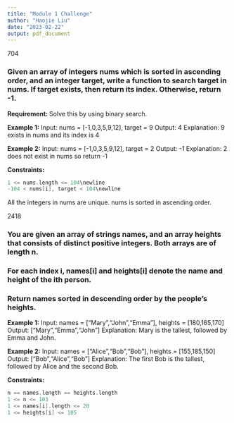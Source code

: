 ```yaml
---
title: "Module 1 Challenge"
author: "Haojie Liu"
date: "2023-02-22"
output: pdf_document
---
```


704

### Given an array of integers nums which is sorted in ascending order, and an integer target, write a function to search target in nums. If target exists, then return its index. Otherwise, return -1.

**Requirement: ** Solve this by using binary search.\newline


**Example 1:**\newline
Input: nums = [-1,0,3,5,9,12], target = 9\newline
Output: 4\newline
Explanation: 9 exists in nums and its index is 4\newline

**Example 2:**\newline
Input: nums = [-1,0,3,5,9,12], target = 2\newline
Output: -1\newline
Explanation: 2 does not exist in nums so return -1\newline

**Constraints:**\newline
```c++
1 <= nums.length <= 104\newline
-104 < nums[i], target < 104\newline
```

All the integers in nums are unique.\newline
nums is sorted in ascending order.\newline\newline\newpage




2418

### You are given an array of strings names, and an array heights that consists of distinct positive integers. Both arrays are of length n. 
### For each index i, names[i] and heights[i] denote the name and height of the ith person. 
### Return names sorted in descending order by the people's heights.



**Example 1:**\newline
Input: names = ["Mary","John","Emma"], heights = [180,165,170]\newline
Output: ["Mary","Emma","John"]\newline
Explanation: Mary is the tallest, followed by Emma and John.\newline\newline

**Example 2:**\newline
Input: names = ["Alice","Bob","Bob"], heights = [155,185,150]\newline
Output: ["Bob","Alice","Bob"]\newline
Explanation: The first Bob is the tallest, followed by Alice and the second Bob.\newline\newline

**Constraints:**\newline
```c++
n == names.length == heights.length
1 <= n <= 103
1 <= names[i].length <= 20
1 <= heights[i] <= 105
```








